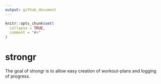 ```yaml
---
output: github_document
---
```


<!-- README.md is generated from README.Rmd. Please edit that file -->

```r
knitr::opts_chunk$set(
  collapse = TRUE,
  comment = "#>"
)
```

# strongr

<!-- badges: start -->
<!-- badges: end -->

The goal of strongr is to allow easy creation of workout-plans and logging of progress.
